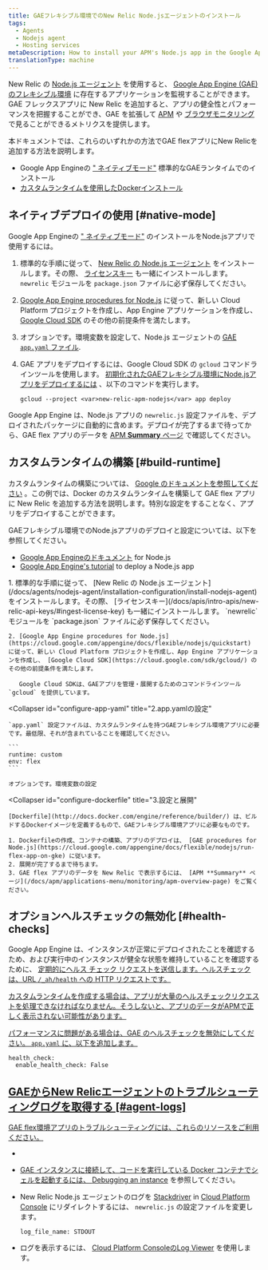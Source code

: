 ```yaml
---
title: GAEフレキシブル環境でのNew Relic Node.jsエージェントのインストール
tags:
  - Agents
  - Nodejs agent
  - Hosting services
metaDescription: How to install your APM's Node.js app in the Google App Engine (GAE) flexible environment.
translationType: machine
---
```


New Relic の [Node.js エージェント](/docs/agents/nodejs-agent/getting-started/introduction-new-relic-nodejs) を使用すると、 [Google App Engine (GAE) のフレキシブル環境](https://cloud.google.com/appengine/docs/flexible/nodejs/) に存在するアプリケーションを監視することができます。GAE フレックスアプリに New Relic を追加すると、アプリの健全性とパフォーマンスを把握することができ、GAE を拡張して [APM](/docs/apm/new-relic-apm/getting-started/introduction-new-relic-apm) や [ブラウザモニタリング](/docs/browser/new-relic-browser/getting-started/introduction-new-relic-browser) で見ることができるメトリクスを提供します。

本ドキュメントでは、これらのいずれかの方法でGAE flexアプリにNew Relicを追加する方法を説明します。

* Google App Engineの [" ネイティブモード"](/docs/accounts-partnerships/partnerships/google-cloud-platform-gcp/google-app-engine-environment#native-mode) 標準的なGAEランタイムでのインストール
* [カスタムランタイムを使用したDockerインストール](https://cloud.google.com/appengine/docs/flexible/custom-runtimes/about-custom-runtimes)

## ネイティブデプロイの使用 [#native-mode]

Google App Engineの [" ネイティブモード"](/docs/accounts-partnerships/partnerships/google-cloud-platform-gcp/google-app-engine-environment#native-mode) のインストールをNode.jsアプリで使用するには。

1. 標準的な手順に従って、 [New Relic の Node.js エージェント](/docs/agents/nodejs-agent/installation-configuration/install-nodejs-agent) をインストールします。その際、 [ライセンスキー](/docs/apis/intro-apis/new-relic-api-keys/#ingest-license-key) も一緒にインストールします。 `newrelic` モジュールを `package.json` ファイルに必ず保存してください。

2. [Google App Engine procedures for Node.js](https://cloud.google.com/appengine/docs/flexible/nodejs/quickstart) に従って、新しい Cloud Platform プロジェクトを作成し、App Engine アプリケーションを作成し、 [Google Cloud SDK](https://cloud.google.com/sdk/gcloud/) のその他の前提条件を満たします。

3. オプションです。環境変数を設定して、Node.js エージェントの [GAE `app.yaml` ファイル](https://cloud.google.com/appengine/docs/flexible/nodejs/configuring-your-app-with-app-yaml).

4. GAE アプリをデプロイするには、Google Cloud SDK の `gcloud` コマンドラインツールを使用します。 [初期化されたGAEフレキシブル環境にNode.jsアプリをデプロイするには](https://cloud.google.com/sdk/docs/initializing) 、以下のコマンドを実行します。

   ```
   gcloud --project <var>new-relic-apm-nodejs</var> app deploy
   ```

Google App Engine は、Node.js アプリの `newrelic.js` 設定ファイルを、デプロイされたパッケージに自動的に含めます。デプロイが完了するまで待ってから、GAE flex アプリのデータを [APM **Summary** ページ](/docs/apm/applications-menu/monitoring/apm-overview-page) で確認してください。

## カスタムランタイムの構築 [#build-runtime]

カスタムランタイムの構築については、 [Google のドキュメントを参照してください](https://cloud.google.com/appengine/docs/flexible/custom-runtimes/build) 。この例では、Docker のカスタムランタイムを構築して GAE flex アプリに New Relic を追加する方法を説明します。特別な設定をすることなく、アプリをデプロイすることができます。

GAEフレキシブル環境でのNode.jsアプリのデプロイと設定については、以下を参照してください。

* [Google App Engineのドキュメント](https://cloud.google.com/appengine/docs/flexible/nodejs/) for Node.js
* [Google App Engine's tutorial](https://cloud.google.com/community/tutorials/run-expressjs-on-google-app-engine) to deploy a Node.js app

<CollapserGroup>
  <Collapser
    id="setup-gae"
    title="1.GAEプロジェクトの設定と依存関係のインストール"
  >
    1. 標準的な手順に従って、 [New Relic の Node.js エージェント](/docs/agents/nodejs-agent/installation-configuration/install-nodejs-agent) をインストールします。その際、 [ライセンスキー](/docs/apis/intro-apis/new-relic-api-keys/#ingest-license-key) も一緒にインストールします。 `newrelic` モジュールを `package.json` ファイルに必ず保存してください。

    2. [Google App Engine procedures for Node.js](https://cloud.google.com/appengine/docs/flexible/nodejs/quickstart) に従って、新しい Cloud Platform プロジェクトを作成し、App Engine アプリケーションを作成し、 [Google Cloud SDK](https://cloud.google.com/sdk/gcloud/) のその他の前提条件を満たします。

       Google Cloud SDKは、GAEアプリを管理・展開するためのコマンドラインツール `gcloud` を提供しています。
  </Collapser>

  <Collapser
    id="configure-app-yaml"
    title="2.app.yamlの設定"
  >
    `app.yaml` 設定ファイルは、カスタムランタイムを持つGAEフレキシブル環境アプリに必要です。最低限、それが含まれていることを確認してください。

    ```
    runtime: custom
    env: flex
    ```

    オプションです。環境変数の設定
  </Collapser>

  <Collapser
    id="configure-dockerfile"
    title="3.設定と展開"
  >
    [Dockerfile](http://docs.docker.com/engine/reference/builder/) は、ビルドするDockerイメージを定義するもので、GAEフレキシブル環境アプリに必要なものです。

    1. Dockerfileの作成、コンテナの構築、アプリのデプロイは、 [GAE procedures for Node.js](https://cloud.google.com/appengine/docs/flexible/nodejs/run-flex-app-on-gke) に従います。
    2. 展開が完了するまで待ちます。
    3. GAE flex アプリのデータを New Relic で表示するには、 [APM **Summary** ページ](/docs/apm/applications-menu/monitoring/apm-overview-page) をご覧ください。
  </Collapser>
</CollapserGroup>

## オプションヘルスチェックの無効化 [#health-checks]

Google App Engine は、インスタンスが正常にデプロイされたことを確認するため、および実行中のインスタンスが健全な状態を維持していることを確認するために、 [定期的にヘルス チェック リクエストを送信します。ヘルスチェックは、URL `/_ah/health` への HTTP リクエストです。](https://cloud.google.com/appengine/docs/flexible/go/configuring-your-app-with-app-yaml#health_checks)

[カスタムランタイムを作成する場合は、アプリが大量のヘルスチェックリクエストを処理できなければなりません。そうしないと、アプリのデータがAPMで正しく表示されない可能性があります。](https://cloud.google.com/appengine/docs/flexible/go/configuring-your-app-with-app-yaml#health_checks)

[パフォーマンスに問題がある場合は、GAE のヘルスチェックを無効にしてください。 `app.yaml` に、以下を追加します。](https://cloud.google.com/appengine/docs/flexible/go/configuring-your-app-with-app-yaml#health_checks)

```
health_check:
  enable_health_check: False
```

## [GAEからNew Relicエージェントのトラブルシューティングログを取得する \[#agent-logs\]](https://cloud.google.com/appengine/docs/flexible/go/configuring-your-app-with-app-yaml#health_checks)

[GAE flex環境アプリのトラブルシューティングには、これらのリソースをご利用ください。](https://cloud.google.com/appengine/docs/flexible/go/configuring-your-app-with-app-yaml#health_checks)

* [](https://cloud.google.com/appengine/docs/flexible/go/configuring-your-app-with-app-yaml#health_checks)

* [](https://cloud.google.com/appengine/docs/flexible/go/configuring-your-app-with-app-yaml#health_checks)

  [GAE インスタンスに接続して、コードを実行している Docker コンテナでシェルを起動するには、 ](https://cloud.google.com/appengine/docs/flexible/go/configuring-your-app-with-app-yaml#health_checks)[Debugging an instance](https://cloud.google.com/appengine/docs/flexible/go/debugging-an-instance) を参照してください。

* New Relic Node.js エージェントのログを [Stackdriver](http://cloud.google.com/logging/docs/view/logs_viewer_v2) in [Cloud Platform Console](https://cloud.google.com/compute/docs/console) にリダイレクトするには、 `newrelic.js` の設定ファイルを変更します。

  ```
  log_file_name: STDOUT
  ```

* ログを表示するには、 [Cloud Platform ConsoleのLog Viewer](https://cloud.google.com/appengine/docs/flexible/php/writing-application-logs) を使用します。
